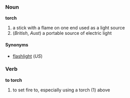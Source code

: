 ===Noun===
'''torch'''

# a stick with a flame on one end used as a light source
# (''British'', ''Aust'') a portable source of electric light

====Synonyms====
*[[flashlight]] (''US'')

===Verb===
'''to torch'''

# to set fire to, especially using a torch (1) above